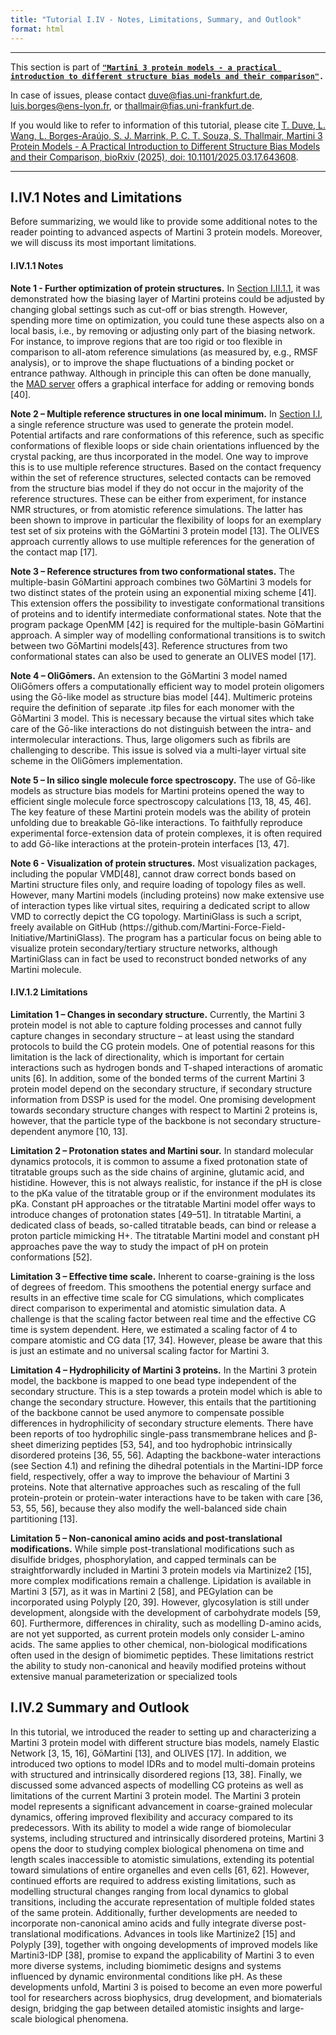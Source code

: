 ```yaml
---
title: "Tutorial I.IV - Notes, Limitations, Summary, and Outlook"
format: html
---
```


<hr>

This section is part of [**`"Martini 3 protein models - a practical introduction to different structure bias models and their comparison"`**](index.qmd)**`.`**

In case of issues, please contact [duve\@fias.uni-frankfurt.de](mailto:%20duve@fias.uni-frankfurt.de), [luis.borges\@ens-lyon.fr](mailto:%20luis.borges@ens-lyon.fr), or [thallmair\@fias.uni-frankfurt.de](mailto:%20thallmair@fias.uni-frankfurt.de).

If you would like to refer to information of this tutorial, please cite [T. Duve, L. Wang, L. Borges-Araújo, S. J. Marrink, P. C. T. Souza, S. Thallmair, Martini 3 Protein Models - A Practical Introduction to Different Structure Bias Models and their Comparison, bioRxiv (2025), doi: 10.1101/2025.03.17.643608](<https://www.biorxiv.org/content/10.1101/2025.03.17.643608v2>).
<hr>

## I.IV.1 Notes and Limitations

Before summarizing, we would like to provide some additional notes to the reader pointing to advanced aspects of Martini 3 protein models. Moreover, we will discuss its most important limitations.

#### I.IV.1.1 Notes

**Note 1 - Further optimization of protein structures.** In [Section I.II.1.1](Tut2.qmd), it was demonstrated how the biasing layer of Martini proteins could be adjusted by changing global settings such as cut-off or bias strength. However, spending more time on optimization, you could tune these aspects also on a local basis, i.e., by removing or adjusting only part of the biasing network. For instance, to improve regions that are too rigid or too flexible in comparison to all-atom reference simulations (as measured by, e.g., RMSF analysis), or to improve the shape fluctuations of a binding pocket or entrance pathway. Although in principle this can often be done manually, the [MAD server](https://mad.ens-lyon.fr/) offers a graphical interface for adding or removing bonds \[40\].

**Note 2 – Multiple reference structures in one local minimum.** In [Section I.I](Tut1.qmd), a single reference structure was used to generate the protein model. Potential artifacts and rare conformations of this reference, such as specific conformations of flexible loops or side chain orientations influenced by the crystal packing, are thus incorporated in the model. One way to improve this is to use multiple reference structures. Based on the contact frequency within the set of reference structures, selected contacts can be removed from the structure bias model if they do not occur in the majority of the reference structures. These can be either from experiment, for instance NMR structures, or from atomistic reference simulations. The latter has been shown to improve in particular the flexibility of loops for an exemplary test set of six proteins with the GōMartini 3 protein model \[13\]. The OLIVES approach currently allows to use multiple references for the generation of the contact map \[17\].

**Note 3 – Reference structures from two conformational states.** The multiple-basin GōMartini approach combines two GōMartini 3 models for two distinct states of the protein using an exponential mixing scheme \[41\]. This extension offers the possibility to investigate conformational transitions of proteins and to identify intermediate conformational states. Note that the program package OpenMM \[42\] is required for the multiple-basin GōMartini approach. A simpler way of modelling conformational transitions is to switch between two GōMartini models\[43\]. Reference structures from two conformational states can also be used to generate an OLIVES model \[17\].

**Note 4 – OliGōmers.** An extension to the GōMartini 3 model named OliGōmers offers a computationally efficient way to model protein oligomers using the Gō-like model as structure bias model \[44\]. Multimeric proteins require the definition of separate .itp files for each monomer with the GōMartini 3 model. This is necessary because the virtual sites which take care of the Gō-like interactions do not distinguish between the intra- and intermolecular interactions. Thus, large oligomers such as fibrils are challenging to describe. This issue is solved via a multi-layer virtual site scheme in the OliGōmers implementation.

**Note 5 – In silico single molecule force spectroscopy.** The use of Gō-like models as structure bias models for Martini proteins opened the way to efficient single molecule force spectroscopy calculations \[13, 18, 45, 46\]. The key feature of these Martini protein models was the ability of protein unfolding due to breakable Gō-like interactions. To faithfully reproduce experimental force-extension data of protein complexes, it is often required to add Gō-like interactions at the protein-protein interfaces \[13, 47\].

**Note 6 - Visualization of protein structures.** Most visualization packages, including the popular VMD\[48\], cannot draw correct bonds based on Martini structure files only, and require loading of topology files as well. However, many Martini models (including proteins) now make extensive use of interaction types like virtual sites, requiring a dedicated script to allow VMD to correctly depict the CG topology. MartiniGlass is such a script, freely available on GitHub (https://github.com/Martini-Force-Field-Initiative/MartiniGlass). The program has a particular focus on being able to visualize protein secondary/tertiary structure networks, although MartiniGlass can in fact be used to reconstruct bonded networks of any Martini molecule.

#### I.IV.1.2 Limitations

**Limitation 1 – Changes in secondary structure.** Currently, the Martini 3 protein model is not able to capture folding processes and cannot fully capture changes in secondary structure – at least using the standard protocols to build the CG protein models. One of potential reasons for this limitation is the lack of directionality, which is important for certain interactions such as hydrogen bonds and T-shaped interactions of aromatic units \[6\]. In addition, some of the bonded terms of the current Martini 3 protein model depend on the secondary structure, if secondary structure information from DSSP is used for the model. One promising development towards secondary structure changes with respect to Martini 2 proteins is, however, that the particle type of the backbone is not secondary structure-dependent anymore \[10, 13\].

**Limitation 2 – Protonation states and Martini sour.** In standard molecular dynamics protocols, it is common to assume a fixed protonation state of titratable groups such as the side chains of arginine, glutamic acid, and histidine. However, this is not always realistic, for instance if the pH is close to the pKa value of the titratable group or if the environment modulates its pKa. Constant pH approaches or the titratable Martini model offer ways to introduce changes of protonation states \[49–51\]. In titratable Martini, a dedicated class of beads, so-called titratable beads, can bind or release a proton particle mimicking H+. The titratable Martini model and constant pH approaches pave the way to study the impact of pH on protein conformations \[52\].

**Limitation 3 – Effective time scale.** Inherent to coarse-graining is the loss of degrees of freedom. This smoothens the potential energy surface and results in an effective time scale for CG simulations, which complicates direct comparison to experimental and atomistic simulation data. A challenge is that the scaling factor between real time and the effective CG time is system dependent. Here, we estimated a scaling factor of 4 to compare atomistic and CG data \[17, 34\]. However, please be aware that this is just an estimate and no universal scaling factor for Martini 3.

**Limitation 4 – Hydrophilicity of Martini 3 proteins.** In the Martini 3 protein model, the backbone is mapped to one bead type independent of the secondary structure. This is a step towards a protein model which is able to change the secondary structure. However, this entails that the partitioning of the backbone cannot be used anymore to compensate possible differences in hydrophilicity of secondary structure elements. There have been reports of too hydrophilic single-pass transmembrane helices and β-sheet dimerizing peptides \[53, 54\], and too hydrophobic intrinsically disordered proteins \[36, 55, 56\]. Adapting the backbone-water interactions (see Section 4.1) and refining the dihedral potentials in the Martini-IDP force field, respectively, offer a way to improve the behaviour of Martini 3 proteins. Note that alternative approaches such as rescaling of the full protein-protein or protein-water interactions have to be taken with care \[36, 53, 55, 56\], because they also modify the well-balanced side chain partitioning \[13\].

**Limitation 5 – Non-canonical amino acids and post-translational modifications.** While simple post-translational modifications such as disulfide bridges, phosphorylation, and capped terminals can be straightforwardly included in Martini 3 protein models via Martinize2 \[15\], more complex modifications remain a challenge. Lipidation is available in Martini 3 \[57\], as it was in Martini 2 \[58\], and PEGylation can be incorporated using Polyply \[20, 39\]. However, glycosylation is still under development, alongside with the development of carbohydrate models \[59, 60\]. Furthermore, differences in chirality, such as modelling D-amino acids, are not yet supported, as current protein models only consider L-amino acids. The same applies to other chemical, non-biological modifications often used in the design of biomimetic peptides. These limitations restrict the ability to study non-canonical and heavily modified proteins without extensive manual parameterization or specialized tools

## I.IV.2 Summary and Outlook

In this tutorial, we introduced the reader to setting up and characterizing a Martini 3 protein model with different structure bias models, namely Elastic Network \[3, 15, 16\], GōMartini \[13\], and OLIVES \[17\]. In addition, we introduced two options to model IDRs and to model multi-domain proteins with structured and intrinsically disordered regions \[13, 38\]. Finally, we discussed some advanced aspects of modelling CG proteins as well as limitations of the current Martini 3 protein model. The Martini 3 protein model represents a significant advancement in coarse-grained molecular dynamics, offering improved flexibility and accuracy compared to its predecessors. With its ability to model a wide range of biomolecular systems, including structured and intrinsically disordered proteins, Martini 3 opens the door to studying complex biological phenomena on time and length scales inaccessible to atomistic simulations, extending its potential toward simulations of entire organelles and even cells \[61, 62\]. However, continued efforts are required to address existing limitations, such as modelling structural changes ranging from local dynamics to global transitions, including the accurate representation of multiple folded states of the same protein. Additionally, further developments are needed to incorporate non-canonical amino acids and fully integrate diverse post-translational modifications. Advances in tools like Martinize2 \[15\] and Polyply \[39\], together with ongoing developments of improved models like Martini3-IDP \[38\], promise to expand the applicability of Martini 3 to even more diverse systems, including biomimetic designs and systems influenced by dynamic environmental conditions like pH. As these developments unfold, Martini 3 is poised to become an even more powerful tool for researchers across biophysics, drug development, and biomaterials design, bridging the gap between detailed atomistic insights and large-scale biological phenomena.